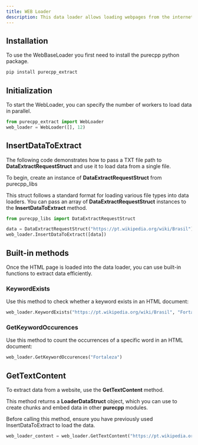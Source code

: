 ```yaml
---
title: WEB Loader
description: This data loader allows loading webpages from the internet.
---
```


## Installation

To use the WebBaseLoader you first need to install the purecpp python package.

```bash
pip install purecpp_extract
```

## Initialization

To start the WebLoader, you can specify the number of workers to load data in parallel.

```python
from purecpp_extract import WebLoader
web_loader = WebLoader([], 12)
```

## InsertDataToExtract
The following code demonstrates how to pass a TXT file path to **DataExtractRequestStruct** and use it to load data from a single file.

To begin, create an instance of **DataExtractRequestStruct** from purecpp_libs 

This struct follows a standard format for loading various file types into data loaders. You can pass an array of **DataExtractRequestStruct** instances to the **InsertDataToExtract** method.

```python
from purecpp_libs import DataExtractRequestStruct

data = DataExtractRequestStruct("https://pt.wikipedia.org/wiki/Brasil")
web_loader.InsertDataToExtract([data])
```

## Built-in methods
Once the HTML page is loaded into the data loader, you can use built-in functions to extract data efficiently.

### KeywordExists
Use this method to check whether a keyword exists in an HTML document:
```python
web_loader.KeywordExists("https://pt.wikipedia.org/wiki/Brasil", "Fortaleza")
```

### GetKeywordOccurences
Use this method to count the occurrences of a specific word in an HTML document:

```python
web_loader.GetKeywordOccurences("Fortaleza")
```

## GetTextContent
To extract data from a website, use the **GetTextContent** method.

This method returns a **LoaderDataStruct** object, which you can use to create chunks and embed data in other **purecpp** modules.

Before calling this method, ensure you have previously used InsertDataToExtract to load the data.
```python
web_loader_content = web_loader.GetTextContent("https://pt.wikipedia.org/wiki/Brasil")
```

